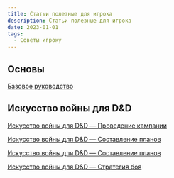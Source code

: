 ```yaml
---
title: Статьи полезные для игрока
description: Статьи полезные для игрока
date: 2023-01-01
tags:
  - Советы игроку
---
```


## Основы

[Базовое руководство](/posts/articles/players-basic-guide)

## Искусство войны для D&D

[Искусство войны для D&D — Проведение кампании](/posts/articles/art-of-war-campaigns)

[Искусство войны для D&D — Составление планов](/posts/translations/art-of-war-making-plans)

[Искусство войны для D&D — Составление планов](/posts/articles/art-of-war-making-plans)

[Искусство войны для D&D — Стратегия боя](/posts/articles/art-of-war-for-dnd-strategy-of-combat)